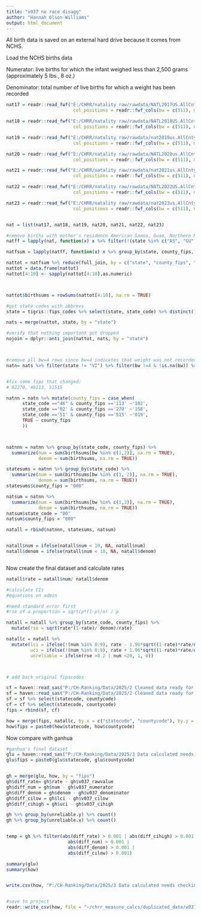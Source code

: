 ```yaml
---
title: "v037 no race disagg"
author: "Hannah Olson-Williams"
output: html_document
---
```


All birth data is saved on an external hard drive because it comes from NCHS. 

Load the NCHS births data 

Numerator: live births for which the infant weighed less than 2,500 grams (approximately 5 lbs., 8 oz.)

Denominator: total number of live births for which a weight has been recorded

```r
nat17 = readr::read_fwf("E:/CHRR/natality raw/rawdata/NATL2017US.AllCnty.txt", 
                         col_positions = readr::fwf_cols(bw = c(511), mracehisp = c(117), county_fips = c(91, 93), state = c(89,90), mage = c(79)))

nat18 = readr::read_fwf("E:/CHRR/natality raw/rawdata/NATL2018US.AllCnty.txt", 
                         col_positions = readr::fwf_cols(bw = c(511), mracehisp = c(117), county_fips = c(91, 93), state = c(89,90), mage = c(79)))

nat19 = readr::read_fwf("E:/CHRR/natality raw/rawdata/nat2019us.AllCnty.txt", 
                         col_positions = readr::fwf_cols(bw = c(511), mracehisp = c(117), county_fips = c(91, 93), state = c(89,90), mage = c(79)))

nat20 = readr::read_fwf("E:/CHRR/natality raw/rawdata/NATL2020us.AllCnty.txt", 
                         col_positions = readr::fwf_cols(bw = c(511), mracehisp = c(117), county_fips = c(91, 93), state = c(89,90), mage = c(79)))

nat21 = readr::read_fwf("E:/CHRR/natality raw/rawdata/nat2021us.AllCnty.txt", 
                         col_positions = readr::fwf_cols(bw = c(511), mracehisp = c(117), county_fips = c(91, 93), state = c(89,90), mage = c(79)))

nat22 = readr::read_fwf("E:/CHRR/natality raw/rawdata/NATL2022US.AllCnty.txt", 
                         col_positions = readr::fwf_cols(bw = c(511), mracehisp = c(117), county_fips = c(91, 93), state = c(89,90), mage = c(79)))

nat23 = readr::read_fwf("E:/CHRR/natality raw/rawdata/nat2023us.AllCnty.txt", 
                         col_positions = readr::fwf_cols(bw = c(511), mracehisp = c(117), county_fips = c(91, 93), state = c(89,90), mage = c(79)))


nat = list(nat17, nat18, nat19, nat20, nat21, nat22, nat23)

#remove births with mother's residence American Samoa, Guam, Northern Marianas, Puerto Rico, Virgin Islands, not applicable, and not classified ;
natff = lapply(nat, function(x) x %>% filter(!(state %in% c("AS", "GU", "MP", "PR", "VI", "XX", "ZZ", "AB", "BC", "MB", "NB", "ON", "QC", "SK", "ZZ")) & !(county_fips %in% c("000", "999"))) %>% mutate(birth = 1))

natfsum = lapply(natff, function(x) x %>% group_by(state, county_fips, bw) %>% summarise(tbirth = sum(birth)))

nattot = natfsum %>% reduce(full_join, by = c("state", "county_fips", "bw")) 
nattot = data.frame(nattot)
nattot[4:10] <- sapply(nattot[4:10],as.numeric)



nattot$birthsums = rowSums(nattot[4:10], na.rm = TRUE)

#get state codes with abbrevs 
state = tigris::fips_codes %>% select(state, state_code) %>% distinct()

nats = merge(nattot, state, by = "state")

#verify that nothing important got dropped 
nojoin = dplyr::anti_join(nattot, nats, by = "state")



#remove all bw=4 rows since bw=4 indicates that weight was not recorded 
natn= nats %>% filter(state != "VI") %>% filter(bw !=4 & !is.na(bw)) %>% select("state_code", "county_fips", "birthsums", "bw") 


#fix some fips that changed: 
# 02270, 46113, 51515

natnn = natn %>% mutate(county_fips = case_when(
      state_code =="46" & county_fips =='113' ~'102',
      state_code =='02' & county_fips =='270' ~'158',
      state_code =='51' & county_fips =='515' ~'019',
      TRUE ~ county_fips
      ))



natnnn = natnn %>% group_by(state_code, county_fips) %>% 
  summarize(num = sum(birthsums[bw %in% c(1,2)], na.rm = TRUE),
            denom = sum(birthsums, na.rm = TRUE))

```





```r
statesums = natnn %>% group_by(state_code) %>% 
  summarize(num = sum(birthsums[bw %in% c(1, 2)], na.rm = TRUE),
            denom = sum(birthsums, na.rm = TRUE))
statesums$county_fips = "000"

natsum = natnn %>%
  summarize(num = sum(birthsums[bw %in% c(1,2)], na.rm = TRUE),
            denom = sum(birthsums, na.rm = TRUE))
natsum$state_code = "00" 
natsum$county_fips = "000"

natall = rbind(natnnn, statesums, natsum)


natall$num = ifelse(natall$num < 10, NA, natall$num)
natall$denom = ifelse(natall$num < 10, NA, natall$denom)



```

Now create the final dataset and calculate rates 


```r

natall$rate = natall$num/ natall$denom

#calculate CIs
#equations on admin 

#need standard error first 
#rse of a proportion = sqrt(p*(1-p)/n) / p 

natall = natall %>% group_by(state_code, county_fips) %>% 
  mutate(rse = sqrt(rate*(1-rate)/ denom)/rate)

natallc = natall %>% 
  mutate(lci = ifelse(!(num %in% 0:9), rate - 1.96*sqrt((1-rate)*rate/denom), NA), #suppress CIs when fewer than 10 lbw births 
         uci = ifelse(!(num %in% 0:9), rate + 1.96*sqrt((1-rate)*rate/denom), NA), 
         unreliable = ifelse(rse >0.2 | num <20, 1, 0))



# add back original fipscodes 

cf = haven::read_sas("P:/CH-Ranking/Data/2025/2 Cleaned data ready for Calculation or Verification/county_fips_with_ct_old.sas7bdat")
sf = haven::read_sas("P:/CH-Ranking/Data/2025/2 Cleaned data ready for Calculation or Verification/state_fips.sas7bdat")
sf = sf %>% select(statecode, countycode)
cf = cf %>% select(statecode, countycode)
fips = rbind(sf, cf)

how = merge(fips, natallc, by.x = c("statecode", "countycode"), by.y = c("state_code", "county_fips"), all.x = TRUE)
how$fips = paste0(how$statecode, how$countycode)
```


Now compare with ganhua 


```r
#ganhua's final dataset
glu = haven::read_sas("P:/CH-Ranking/Data/2025/3 Data calculated needs checking/v037.sas7bdat")
glu$fips = paste0(glu$statecode, glu$countycode)


gh = merge(glu, how, by = "fips")
gh$diff_rate= gh$rate - gh$v037_rawvalue
gh$diff_num = gh$num - gh$v037_numerator
gh$diff_denom = gh$denom - gh$v037_denominator
gh$diff_cilow = gh$lci - gh$v037_cilow
gh$diff_cihigh = gh$uci - gh$v037_cihigh

gh %>% group_by(unreliable.y) %>% count()
gh %>% group_by(unreliable.x) %>% count()


temp = gh %>% filter(abs(diff_rate) > 0.001 | abs(diff_cihigh) > 0.001 | 
                       abs(diff_num) > 0.001 |
                       abs(diff_denom) > 0.001 |
                       abs(diff_cilow) > 0.001)

summary(glu)
summary(how)


write.csv(how, "P:/CH-Ranking/Data/2025/3 Data calculated needs checking/Hannah datasets/v037_how.csv")


#save to project 
readr::write_csv(how, file = "~/chrr_measure_calcs/duplicated_data/v037_how.csv")

```






